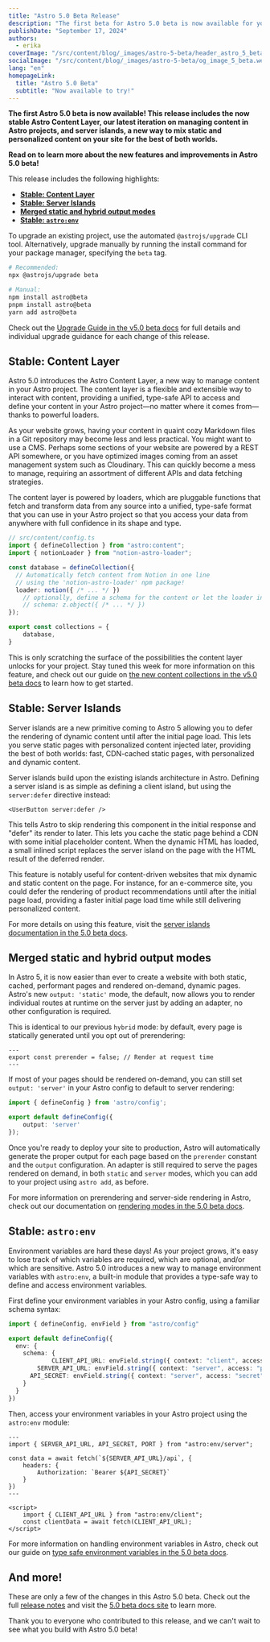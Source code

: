 ```yaml
---
title: "Astro 5.0 Beta Release"
description: "The first beta for Astro 5.0 beta is now available for you to try!"
publishDate: "September 17, 2024"
authors:
  - erika
coverImage: "/src/content/blog/_images/astro-5-beta/header_astro_5_beta.webp"
socialImage: "/src/content/blog/_images/astro-5-beta/og_image_5_beta.webp"
lang: "en"
homepageLink:
  title: "Astro 5.0 Beta"
  subtitle: "Now available to try!"
---
```


**The first Astro 5.0 beta is now available! This release includes the now stable Astro Content Layer, our latest iteration on managing content in Astro projects, and server islands, a new way to mix static and personalized content on your site for the best of both worlds.**

**Read on to learn more about the new features and improvements in Astro 5.0 beta!**

This release includes the following highlights:

- [**Stable: Content Layer**](#stable-content-layer)
- [**Stable: Server Islands**](#stable-server-islands)
- [**Merged static and hybrid output modes**](#merged-static-and-hybrid-output-modes)
- [**Stable: `astro:env`**](#stable-astro-env)

To upgrade an existing project, use the automated `@astrojs/upgrade` CLI tool. Alternatively, upgrade manually by running the install command for your package manager, specifying the `beta` tag.

```sh
# Recommended:
npx @astrojs/upgrade beta

# Manual:
npm install astro@beta
pnpm install astro@beta
yarn add astro@beta
```

Check out the [Upgrade Guide in the v5.0 beta docs](https://5-0-0-beta.docs.astro.build/en/guides/upgrade-to/v5/) for full details and individual upgrade guidance for each change of this release.

## Stable: Content Layer

Astro 5.0 introduces the Astro Content Layer, a new way to manage content in your Astro project. The content layer is a flexible and extensible way to interact with content, providing a unified, type-safe API to access and define your content in your Astro project—no matter where it comes from—thanks to powerful loaders.

As your website grows, having your content in quaint cozy Markdown files in a Git repository may become less and less practical. You might want to use a CMS. Perhaps some sections of your website are powered by a REST API somewhere, or you have optimized images coming from an asset management system such as Cloudinary. This can quickly become a mess to manage, requiring an assortment of different APIs and data fetching strategies.

The content layer is powered by loaders, which are pluggable functions that fetch and transform data from any source into a unified, type-safe format that you can use in your Astro project so that you access your data from anywhere with full confidence in its shape and type.

```ts ins={3, 8}
// src/content/config.ts
import { defineCollection } from "astro:content";
import { notionLoader } from "notion-astro-loader";

const database = defineCollection({
  // Automatically fetch content from Notion in one line
  // using the 'notion-astro-loader' npm package!
  loader: notion({ /* ... */ })
	// optionally, define a schema for the content or let the loader infer it
	// schema: z.object({ /* ... */ })
});

export const collections = {
	database,
}
```

This is only scratching the surface of the possibilities the content layer unlocks for your project. Stay tuned this week for more information on this feature, and check out our guide on [the new content collections in the v5.0 beta docs](https://5-0-0-beta.docs.astro.build/en/guides/content-collections/) to learn how to get started.

## Stable: Server Islands

Server islands are a new primitive coming to Astro 5 allowing you to defer the rendering of dynamic content until after the initial page load. This lets you serve static pages with personalized content injected later, providing the best of both worlds: fast, CDN-cached static pages, with personalized and dynamic content.

Server islands build upon the existing islands architecture in Astro. Defining a server island is as simple as defining a client island, but using the `server:defer` directive instead:

```astro
<UserButton server:defer />
```

This tells Astro to skip rendering this component in the initial response and "defer" its render to later. This lets you cache the static page behind a CDN with some initial placeholder content. When the dynamic HTML has loaded, a small inlined script replaces the server island on the page with the HTML result of the deferred render.

This feature is notably useful for content-driven websites that mix dynamic and static content on the page. For instance, for an e-commerce site, you could defer the rendering of product recommendations until after the initial page load, providing a faster initial page load time while still delivering personalized content.

For more details on using this feature, visit the [server islands documentation in the 5.0 beta docs](https://5-0-0-beta.docs.astro.build/en/guides/server-islands/).

## Merged static and hybrid output modes

In Astro 5, it is now easier than ever to create a website with both static, cached, performant pages and rendered on-demand, dynamic pages. Astro's new `output: 'static'` mode, the default, now allows you to render individual routes at runtime on the server just by adding an adapter, no other configuration is required.

This is identical to our previous `hybrid` mode: by default, every page is statically generated until you opt out of prerendering:

```astro
---
export const prerender = false; // Render at request time
---
```

If most of your pages should be rendered on-demand, you can still set `output: 'server'` in your Astro config to default to server rendering:

```ts
import { defineConfig } from 'astro/config';

export default defineConfig({
	output: 'server'
});
```

Once you're ready to deploy your site to production, Astro will automatically generate the proper output for each page based on the `prerender` constant and the `output` configuration. An adapter is still required to serve the pages rendered on demand, in both `static` and `server` modes, which you can add to your project using `astro add`, as before.

For more information on prerendering and server-side rendering in Astro, check out our documentation on [rendering modes in the 5.0 beta docs](https://5-0-0-beta.docs.astro.build/en/basics/rendering/).

## Stable: `astro:env`

Environment variables are hard these days! As your project grows, it's easy to lose track of which variables are required, which are optional, and/or which are sensitive. Astro 5.0 introduces a new way to manage environment variables with `astro:env`, a built-in module that provides a type-safe way to define and access environment variables.

First define your environment variables in your Astro config, using a familiar schema syntax:

```ts
import { defineConfig, envField } from "astro/config"

export default defineConfig({
  env: {
    schema: {
			CLIENT_API_URL: envField.string({ context: "client", access: "public" }),
    	SERVER_API_URL: envField.string({ context: "server", access: "public" }),
      API_SECRET: envField.string({ context: "server", access: "secret" }),
    }
  }
})
```

Then, access your environment variables in your Astro project using the `astro:env` module:

```astro
---
import { SERVER_API_URL, API_SECRET, PORT } from "astro:env/server";

const data = await fetch(`${SERVER_API_URL}/api`, {
	headers: {
		Authorization: `Bearer ${API_SECRET}`
	}
})
---

<script>
	import { CLIENT_API_URL } from "astro:env/client";
	const clientData = await fetch(CLIENT_API_URL);
</script>
```

For more information on handling environment variables in Astro, check out our guide on [type safe environment variables in the 5.0 beta docs](https://5-0-0-beta.docs.astro.build/en/guides/environment-variables/#type-safe-environment-variables).

## And more!

These are only a few of the changes in this Astro 5.0 beta. Check out the full [release notes](https://github.com/withastro/astro/blob/refs/heads/main/packages/astro/CHANGELOG.md#500-beta1) and visit the [5.0 beta docs site](https://5-0-0-beta.docs.astro.build/en/guides/upgrade-to/v5/) to learn more.

Thank you to everyone who contributed to this release, and we can't wait to see what you build with Astro 5.0 beta!
